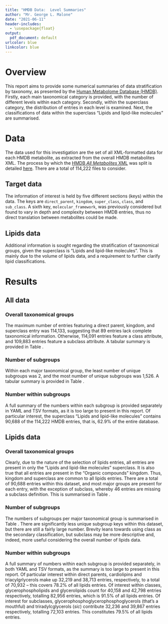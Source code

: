 ```yaml
---
title: "HMDB Data:  Level Summaries"
author: "Mr. George L. Malone"
date: "2021-06-11"
header-includes:
  - \usepackage{float}
output:
  pdf_document: default
urlcolor: blue
linkcolor: blue
---
```



#  Overview

This report aims to provide some numerical summaries of data stratification by
taxonomy, as presented by the [Human Metabolome Database (HMDB)][1].  Firstly,
each main taxonomical category is provided, with the number of different levels
within each category.  Secondly, within the superclass category, the
distribution of entries in each level is examined.  Next, the classifications
of data within the superclass "Lipids and lipid-like molecules" are summarised.


# Data

The data used for this investigation are the set of all XML-formatted data for
each HMDB metabolite, as extracted from the overall HMDB metabolites XML.  The
process by which the [HMDB _All Metabolites_ XML][2] was split is detailed
[here][3].  There are a total of 114,222 files to consider.

## Target data

The information of interest is held by five different sections (keys) within
the data.  The keys are `direct_parent`, `kingdom`, `super_class`, `class`, and
`sub_class`.  A sixth key, `molecular_framework`, was previously considered but
found to vary in depth and complexity between HMDB entries, thus no direct
translation between metabolites could be made.

## Lipids data

Additional information is sought regarding the stratification of taxonomical
groups, given the superclass is "Lipids and lipid-like molecules".  This is
mainly due to the volume of lipids data, and a requirement to further clarify
lipid classifications.


# Results

## All data

### Overall taxonomical groups

The maximum number of entries featuring a direct parent, kingdom, and
superclass entry was 114,133, suggesting that 89 entries lack complete
taxonomical information.  Otherwise, 114,091 entries feature a class attribute,
and 109,883 entries feature a subclass attribute.  A tabular summary is
provided in Table \ref{table:keypresence}.

\begin{table}[H]
  \centering
  \begin{tabular}{ll}
    \texttt{direct\_parent} & 114,133\\
    \texttt{kingdom} & 114,133\\
    \texttt{super\_class} & 114,133\\
    \texttt{class} & 114,091\\
    \texttt{sub\_class} & 109,883\\
  \end{tabular}
  \caption{
    \label{table:keypresence}
    Number of entries featuring taxonomical key.
  }
\end{table}

### Number of subgroups

Within each major taxonomical group, the least number of unique subgroups was
2, and the most number of unique subgroups was 1,526.  A tabular summary is
provided in Table \ref{table:subgroups}.

\begin{table}[H]
  \centering
  \begin{tabular}{ll}
    \texttt{direct\_parent} & 1,526\\
    \texttt{sub\_class} & 527\\
    \texttt{class} & 327\\
    \texttt{super\_class} & 25\\
    \texttt{kingdom} & 2\\
  \end{tabular}
  \caption{
    \label{table:subgroups}
    Number of unique subgroup keys per major taxonomical group.
  }
\end{table}

### Number within subgroups

A full summary of the numbers within each subgroup is provided separately in
YAML and TSV formats, as it is too large to present in this report.  Of
particular interest, the superclass "Lipids and lipid-like molecules" contains
90,688 of the 114,222 HMDB entries, that is, 62.9% of the entire database.

## Lipids data

### Overall taxonomical groups

Clearly, due to the nature of the selection of lipids entries, all entries are
present in only the "Lipids and lipid-like molecules" superclass.  It is also
true that all entries are present in the "Organic compounds" kingdom.  Thus,
kingdom and superclass are common to all lipids entries.  There are a total of
90,688 entries within this dataset, and most major groups are present for each
entry, with the exception of subclass, whereby 46 entries are missing
a subclass definition.  This is summarised in Table \ref{table:lipidgroups}.

\begin{table}[H]
  \centering
  \begin{tabular}{ll}
    \texttt{direct\_parent} & 90,688\\
    \texttt{kingdom} & 90,688\\
    \texttt{super\_class} & 90,688\\
    \texttt{class} & 90,688\\
    \texttt{sub\_class} & 90,642\\
  \end{tabular}
  \caption{
    \label{table:lipidgroups}
    Summary of presence of major taxonomical group keys per lipids entry in
    HMDB.
  }
\end{table}

### Number of subgroups

The numbers of subgroups per major taxonomical group is summarised in Table
\ref{table:lipidsubgroups}.  There are significantly less unique subgroup keys
within this dataset, but there are still a fairly large number.  Brevity leans
towards using class as the secondary classification, but subclass may be more
descriptive and, indeed, more useful considering the overall number of lipids
data.

\begin{table}[H]
  \centering
  \begin{tabular}{ll}
    \texttt{direct\_parent} & 277\\
    \texttt{sub\_class} & 64\\
    \texttt{class} & 8\\
    \texttt{kingdom} & 1\\
    \texttt{super\_class} & 1\\
  \end{tabular}
  \caption{
    \label{table:lipidsubgroups}
    Number of unique subgroup keys per major taxonomical group, lipids data
    only.  Note that the \texttt{kingdom} and \texttt{super\_class} categories
    contain exactly one subcategory.
  }
\end{table}

### Number within subgroups

A full summary of numbers within each subgroup is provided separately, in both
YAML and TSV formats, as the summary is too large to present in this report. Of
particular interest within direct parents, cardiolipins and triacylgrlycerols
make up 32,219 and 38,713 entries, respectively, to a total of 70,932 -- this
covers 78.2% of all lipids entries.  Of interest within classes,
glycerophospholipids and glycerolipids count for 40,158 and 42,798 entries
respectively, totalling 82,956 entries, which is 91.5% of all lipids entries.
Of interest for subclasses, glycerophosphoglycerophosphoglycerols (that's
a mouthful) and triradylcglycerols (_sic_) contribute 32,236 and 39,867 entries
respectively, totalling 72,103 entries.  This constitutes 79.5% of all lipids
entries.


[1]:https://hmdb.ca
[2]:https://hmdb.ca/downloads
[3]:https://github.com/glm729/splitHmdbXml

